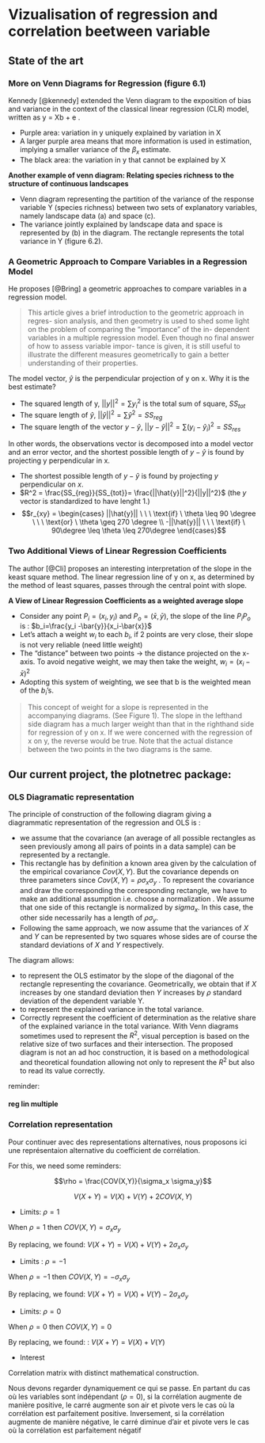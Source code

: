 # Vizualisation of regression and correlation beetween variable

## State of the art

### More on Venn Diagrams for Regression (figure 6.1)

Kennedy [@kennedy] extended the Venn diagram to the exposition of bias and variance in the context of the classical linear regression (CLR) model, written as y = Xb + e .

- Purple area: variation in y uniquely explained by variation in X
- A larger purple area means that more information is used in estimation, implying a smaller variance of the $\beta_x$ estimate.
- The black area: the variation in y that cannot be explained by X

\begin{figure}
    \centering
    \includegraphics[width= 250 pt]{vennken.PNG}
    \caption{Venn Diagram}
\end{figure}

**Another example of venn diagram: Relating species richness to the structure of continuous landscapes**

- Venn diagram representing the partition of the variance of the response variable Y (species richness) between two sets of explanatory variables, namely landscape data (a) and space (c).
- The variance jointly explained by landscape data and space is represented by (b) in the diagram. The rectangle represents the total variance in Y (figure 6.2).

\begin{figure}
    \centering
    \includegraphics[width= 250 pt]{venn.PNG}
    \caption{Venn Diagram}
\end{figure}

### A Geometric Approach to Compare Variables in a Regression Model

He proposes [@Bring] a geometric approaches to compare variables in a regression model. 

> This article gives a brief introduction to the geometric approach in regres- sion analysis, and then geometry is used to shed some light on the problem of comparing the "importance" of the in- dependent variables in a multiple regression model. Even though no final answer of how to assess variable impor- tance is given, it is still useful to illustrate the different measures geometrically to gain a better understanding of their properties.

The model vector, $\hat{y}$ is the perpendicular projection of y on x. Why it is the best estimate?

-  The squared length of y, $||y||^2 = \sum y_i^2$ is the total sum of square, $SS_{tot}$
- The square length of $\hat{y}$, $||\hat{y}||^2= \sum \hat{y}^2=SS_{reg}$
- The square length of the vector $y-\hat{y}$, $||y - \hat{y}||^2=\sum(y_i-\hat{y}_i)^2 = SS_{res}$

In other words, the observations vector is decomposed into a model vector and an error vector, and the shortest possible length of $y-\hat{y}$ is found by projecting y perpendicular in x.

- The shortest possible length of $y - \hat{y}$ is found by projecting $y$ perpendicular on $x$.
- $R^2 = \frac{SS_{reg}}{SS_{tot}}= \frac{||\hat{y}||^2}{||y||^2}$ (the $y$ vector is standardized to have lenght 1.)
- $$r_{xy} = 
\begin{cases} ||\hat{y}||  \ \ \ \text{if}  \  \theta \leq 90 \degree \ \ \ \text{or} \ \theta \geq 270 \degree  \\ -||\hat{y}|| \ \ \ \text{if}  \ 90\degree \leq \theta \leq 270\degree
\end{cases}$$

\begin{figure}
    \centering
    \includegraphics[width= 250 pt]{bring1.PNG}
    \caption{A remplir}
\end{figure}

\begin{figure}
    \centering
    \includegraphics[width= 250 pt]{bring.PNG}
    \caption{A remplir}
\end{figure}

### Two Additional Views of Linear Regression Coefficients

The author [@Cli] proposes an interesting interpretation of the slope in the keast square method. The linear regression line of y on x, as determined by the method of least squares, passes through the central point with slope.

**A View of Linear Regression Coefficients as a weighted average slope**

- Consider any point $P_i=(x_i,y_i)$ and $P_o=(\bar{x}, \bar{y})$, the slope of the line $P_i P_o$ is : $b_i=\frac{y_i -\bar{y}}{x_i-\bar{x}}$
- Let's attach a weight $w_i$ to each $b_i$, if 2 points are very close, their slope is not very reliable (need little weight)
- The "distance" between two points $\to$ the distance projected on the x-axis. To avoid negative weight, we may then take the weight, $w_i=(x_i-\bar{x})^2$
- Adopting this system of weighting, we see that b is the weighted mean of the $b_i$'s.
\begin{equation}
  b=\bar{b}=\frac{\sum b_i w_i}{\sum w_i} = \hat{\beta_1} = \frac{\sum(x_i -\bar{x})(y_i -\bar{y})}{\sum(x_i -\bar{x})^2}
\end{equation}

> This concept of weight for a slope is represented in the accompanying diagrams. (See Figure 1). The slope in the lefthand side diagram has a much larger weight than that in the righthand side for regression of y on x. If we were concerned with the regression of x on y, the reverse would be true. Note that the actual distance between the two points in the two diagrams is the same.

\begin{figure}
    \centering
    \includegraphics[width= 250 pt]{LI_slope.PNG}
    \caption{A remplir}
\end{figure}

## Our current project, the plotnetrec package:

### OLS Diagramatic representation 

The principle of construction of the following diagram giving a diagrammatic representation of the regression and OLS is :

- we assume that the covariance (an average of all possible rectangles as seen previously among all pairs of points in a data sample) can be represented by a rectangle.
- This rectangle has by definition a known area given by the calculation of the empirical covariance $Cov(X,Y)$. But the covariance depends on three parameters since $Cov(X,Y) =\rho \sigma_x \sigma_y$ . To represent the covariance and draw the corresponding
the corresponding rectangle, we have to make an additional assumption i.e. choose a normalization \footnote{see appendix for a complement}.
We assume that one side of this rectangle is normalized by $sigma_x$. In this case, the other side necessarily has a length of $\rho \sigma_y$.
- Following the same approach, we now assume that the variances of $X$ and $Y$ can be represented by two squares whose sides are of course the standard deviations of $X$ and $Y$ respectively.

The diagram allows:

- to represent the OLS estimator by the slope of the diagonal of the rectangle representing the covariance. Geometrically, we obtain that if $X$ increases by one standard deviation then $Y$ increases by $\rho$ standard deviation of the dependent variable Y.
- to represent the explained variance in the total variance.
- Correctly represent the coefficient of determination as the relative share of the explained variance in the total variance. With Venn diagrams sometimes used to represent the $R^2$, visual perception is based on the relative size of two surfaces and their intersection. The proposed diagram is not an ad hoc construction, it is based on a methodological and theoretical foundation allowing not only to represent the $R^2$ but also to read its value correctly.

reminder:

\begin{align*}
& \rho = \frac{COV(X,Y)}{\sigma_x \sigma_y}\\
\Leftrightarrow & COV(X,Y) = \rho \sigma_y \times \sigma_x
\end{align*}

\begin{figure}[H]
  \begin{tikzpicture} [scale=0.9]
    \def\sx{3};
    \def\sy{4};
    \def\r{0.5}; %postive%
    \coordinate (O) at (0,0);
    \coordinate (A) at (-\sx,-\sx);
    \coordinate (B) at (\sy,\sy);
    \coordinate (C) at (-\sx,{\sy*\r});
    \draw[fill=green!20!white, draw=black] (O) rectangle (A); %variance for X%
    \draw[fill=orange!20!white, draw=black] (O)rectangle (B); %variance for Y%
    \draw[<->,fill=blue!40!white, draw=black] (O)rectangle(C);%covariance%
    \draw[<->,thick] (A) -- node[below, scale = 0.8] {$\sigma_x$} (0,-\sx);
    \draw[<->,thick] (O) -- node[below, scale = 0.8] {$\sigma_y$} (\sy,0);
    \draw[<->,thick] (O) -- node[right, scale = 0.8] {$\rho\sigma_y$} (0,\r*\sy);
    \draw[<->,thick] (O) -- node[left, scale = 0.8] {$\rho\sigma_y$} (0,\r*\sy);
    \tkzDefPoint(0,0){t}
    \tkzDefPoint(-\sx,0){tt}
    \tkzDefPoint(0,\r*\sy){ttt}
    \only{\tkzMarkAngle[size=1, draw=black,fill=blue!20,mark=|](t,tt,ttt)]}
    \node[right, scale = 0.58] at (-\sx*0.6,0.3) {$\arctan( \hat{\beta}=\frac{\rho\sigma_y}{\sigma_x})$};
    % Regression line
    \draw[-,ultra thick] (-\sx,0) -- node[midway,sloped,above, scale = 0.6] {Regression line} (0,\r*\sy);
    %exlained variance%
    \draw[fill=orange!40!white, draw=black] (O)rectangle (\r*\sy,\r*\sy)
    % function r^2%
    \draw[red,name path=curve 1,samples=200] plot[variable=\x,domain=0:\sy]
    ({\x},{(\x^2/\sy}); 
    % read the value for RÂ² and put a new scaled axe%
    \draw[red] (\sy*1.1,0) node[below, scale = 0.6] {0} --(\sy*1.1,\sy) node [above, scale = 0.6] {1};
    \draw[-stealth,dotted,red] (\r*\sy,\r^2*\sy) -- (\sy*1.1,\r^2*\sy) node[right,rotate=0]{\tiny $R^2=\rho^2$};
  \end{tikzpicture}
\end{figure}

#### reg lin multiple

\begin{tikzpicture} [scale=1.5]
  \def\sx{3};
  \def\sy{4};
  \def\sz{2}
  \def\rxy{0.8}; %positive%
  \def\rxz{0.5}; %positive%
  \def\ryz{0.5}; %positive%
  %$$$$$$$$$$$$$$$$$$$$$%
  \def\vrxz{0.8660254}
  \def\vryz{0.8660254}
  \def\ryxz{0.7333333}I
  %\def\truca{(sqrt(1-(\rxz)^2))};
  %\def\truc{(-\sx*(sqrt(1-(\rxz)^2)))};
  %\def\truc{-\sx*0.5};
  \coordinate (O) at (0,0);
  \coordinate (A) at (-\sx,-\sx);
  \coordinate (B) at (\sy,\sy);
  \coordinate (C) at (-\sx,{\sy*\rxy});
  \coordinate (D) at (-\sx*\vrxz,-\sx*\vrxz);
  \coordinate (E) at (\sy*\vryz,\sy*\vryz);
  \coordinate (F) at (-\sx-\sz,-\sx-\sz);
  \coordinate (G) at (\sy+\sz,\sy+\sz);
  \coordinate (H) at (\ryxz*\vryz*\sy,\ryxz*\vryz*\sy);
  \coordinate (I) at (\rxy*\sy,\rxy*\sy);

  \draw[fill=magenta!80!white, draw=black] (A) rectangle (F); %variance for z%
  \draw[fill=magenta!80!white, draw=black] (\sy,\sy) rectangle (G); %variance for z%

  \draw[fill=green!20!white, draw=black] (O) rectangle (A); %variance for X%
  \draw[fill=orange!20!white, draw=black] (O)rectangle (B); %variance for Y%
  \draw[<->,fill=blue!20!white, draw=black] (O)rectangle(C);%covariance X Y%

  %\draw[<->,thick] (O) -- node[left] {$\rho_{xy}\sigma_y$} (0,\rxy*\sy);

  %\draw[fill=green!50!white, draw=black] (O) rectangle (D); %variance résiduelle x.z%
  \shade[inner color=magenta!40, outer color=green!60,opacity=1, draw=black](O) rectangle (D); %variance résiduelle x.z%

  %\draw[fill=orange!50!white, draw=black] (O) rectangle (E);%variance résiduelle y.z% 
  \shade[top color=orange,bottom color=magenta!30,opacity=1,, draw=black] (O) rectangle (E);%variance résiduelle y.z% 
  %\draw[fill=red!50!white, draw=black] (O) rectangle (H);%R2 partiel de X sur Y purgé de l'effet de Z% 
  \shade[inner color=green,outer color=orange,draw=black] (O) rectangle (H);%R2 partiel de X sur Y purgé de l'effet de Z% 

  %\draw[fill=gray!50!white, draw=black,opacity=0.5] (O) rectangle (I); %R2 RLS Y=a+bX%
  \shade[top color=green!50,bottom color=orange,opacity=0.5, draw=black] (O) rectangle (I); %R2 RLS Y=a+bX%

  \draw[<->,thick] (A) -- node[below] {$\sigma_x$} (0,-\sx);
  \draw[<->,thick] (O) -- node[below] {$\sigma_y$} (\sy,0);
  \draw[<->,thick] (F) -- node[below] {$\sigma_z$} (-\sx,-\sx-\sz);
  \draw[<->,thick] (\sy,\sy) -- node[below] {$\sigma_z$} (\sy+\sz,\sy);
  % Regression line
  \draw[-,ultra thick] (-\sx,0) -- node[midway,sloped,above] {RLS line} (0,\rxy*\sy);
  \draw[-,ultra thick] (-\sx*\vrxz,0) -- node[midway,sloped,above] {RLM line} (0,\ryxz*\vryz*\sy);

\end{tikzpicture}

### Correlation representation

Pour continuer avec des representations alternatives, nous proposons ici une représentaion alternative du coefficient de corrélation.

For this, we need some reminders: 

$$\rho = \frac{COV(X,Y)}{\sigma_x \sigma_y}$$

$$V(X+Y) = V(X) + V(Y) + 2COV(X,Y)$$


* Limits: $\rho = 1$

When $\rho = 1$ then $COV(X,Y) = \sigma_x \sigma_y$ 

By replacing, we found: $V(X+Y) = V(X) + V(Y) + 2\sigma_x \sigma_y$

\begin{minipage}{0.60\textwidth}
  \begin{figure}
    \begin{tikzpicture} [scale=0.7]
      \def\sx{3};
      \def\sy{4};
      \def\r{1}; %postive%
      \coordinate (O) at (0,0);
      \coordinate (A) at (-\sx,-\sx);
      \coordinate (B) at (\sy,\sy);
      \coordinate (C) at (-\sx,{\sy*\r});
      \draw[fill=green!580!white, draw=black] (O) rectangle (A); %variance for X%
      \draw[fill=orange!80!white, draw=black] (O)rectangle (B); %variance for Y%
      \draw[<->,fill=blue!80!white, draw=black] (O)rectangle(C);%covariance%
      \draw[<->,fill=blue!80!white, draw=black] (O)rectangle(\sy,-\sx);%covariance%
      \draw[<->,thick] (A) -- node[below] {$\sigma_x$} (0,-\sx);
      \draw[<->,thick] (O) -- node[below] {$\sigma_y$} (\sy,0);
      \shade[left color=green,outer color=yellow,opacity=0.5,draw=black,very thick](-\sx,-\sx) -- (-\sx,\sy) -- (\sy,\sy) -- (\sy,-\sx)-- cycle;
    \end{tikzpicture}
  \end{figure}
\end{minipage} 
\hspace{3.5ex}
\begin{minipage}{0.35\textwidth}
  And here we decide to represent $V(X+Y)$ like a square. And du to this last equation, $V(X+Y)$ is area of sum of $4$ rectangles area : $V(X) + V(Y) + 2\sigma_x \sigma_y$
\end{minipage}


* Limits : $\rho = -1$ 

When $\rho = -1$ then $COV(X,Y) = -\sigma_x \sigma_y$ 

By replacing, we found: $V(X+Y) = V(X) + V(Y) - 2\sigma_x \sigma_y$
    

\begin{minipage}{0.60\textwidth}
  \begin{figure}
    \begin{tikzpicture} [scale=0.7]
      \def\sx{3};
      \def\sy{4};
      \def\r{1}; %postive%
      \coordinate (O) at (0,0);
      \coordinate (A) at (-\sx,-\sx);
      \coordinate (B) at (\sy,\sy);
      \coordinate (C) at (-\sx,{\sy*\r});
      \draw[fill=green!580!white, draw=black] (O) rectangle (A); %variance for X%
      \draw[fill=orange!80!white, draw=black] (O)rectangle (B); %variance for Y%
      \draw[<->,fill=blue!80!white, draw=black] (O)rectangle(C);%covariance%
      \draw[<->,fill=blue!80!white, draw=black] (O)rectangle(\sy,-\sx);%covariance%
      \draw[<->,thick] (A) -- node[below] {$\sigma_x$} (0,-\sx);
      \draw[<->,thick] (O) -- node[below] {$\sigma_y$} (\sy,0);
      \shade[left color=green,outer color=yellow,opacity=0.5,draw=black,very thick](-\sx,-\sx) -- (-\sx,\sy) -- (\sy,\sy) -- (\sy,-\sx)-- cycle;
      \shade[inner color=green,outer color=orange,opacity=3.5,draw=black,very thick] (0,0) -- (0,\sy-\sx) -- (\sy-\sx,\sy-\sx) -- (\sy-\sx,0)-- cycle;
    \end{tikzpicture}
  \end{figure}
\end{minipage} 
\hspace{3.5ex}
\begin{minipage}{0.35\textwidth}
  And here we decide to represent $V(X+Y)$ like a square in the middle. And du to this last equation, $V(X+Y)$ is area of sum of $4$ rectangles area : $V(X) + V(Y) - 2\sigma_x \sigma_y$
\end{minipage}


* Limits: $\rho = 0$

When $\rho = 0$ then $COV(X,Y) = 0$ 

By replacing, we found: : $V(X+Y) = V(X) + V(Y)$

\begin{minipage}{0.60\textwidth}
  \begin{figure}
    \begin{tikzpicture} [scale=0.7]
      \def\sx{3};
      \def\sy{4};
      \def\r{1}; %postive%
      \coordinate (O) at (0,0);
      \coordinate (A) at (-\sx,-\sx);
      \coordinate (B) at (\sy,\sy);
      \coordinate (C) at (-\sx,{\sy*\r});
      \draw[fill=green!580!white, draw=black] (O) rectangle (A); %variance for X%
      \draw[fill=orange!80!white, draw=black] (O)rectangle (B); %variance for Y%
      \draw[<->,fill=blue!80!white, draw=black] (O)rectangle(C);%covariance%
      \draw[<->,fill=blue!80!white, draw=black] (O)rectangle(\sy,-\sx);%covariance%
      \draw[<->,thick] (A) -- node[below] {$\sigma_x$} (0,-\sx);
      \draw[<->,thick] (O) -- node[below] {$\sigma_y$} (\sy,0);
      \shade[left color=green,outer color=yellow,opacity=0.5,draw=black,very thick](-\sx,-\sx) -- (-\sx,\sy) -- (\sy,\sy) -- (\sy,-\sx)-- cycle;
      \shade[inner color=green,outer color=orange,opacity=3.5,draw=black,very thick] (0,0) -- (0,\sy-\sx) -- (\sy-\sx,\sy-\sx) -- (\sy-\sx,0)-- cycle;
      \draw [<->,fill=gray!40!white, opacity=0.4,draw=black,very thick] (-\sx,0) -- (0,\sy) -- (\sy,\sy-\sx) -- (\sy-\sx,-\sx)-- cycle;
      \draw [<->,fill=gray!80!white, opacity=0.4,draw=black,very thick] (0,0) -- (0,\sy-\sx) -- (\sy-\sx,\sy-\sx) -- (\sy-\sx,0)-- cycle;
    \end{tikzpicture}
  \end{figure}
\end{minipage} 
\hspace{3.5ex}
\begin{minipage}{0.35\textwidth}
  And here we decide to represent $V(X+Y)$ like a pivotate square in the middle. And du to this last equation, $V(X+Y)$ is area of sum of $2$ rectangles area : $V(X) + V(Y)$
\end{minipage}



- Interest

Correlation matrix with distinct mathematical construction. 

\definecolor{bleu}{RGB}{112,204,215}

\begin{figure}
  \begin{tikzpicture} [scale=0.7]
    \def\sx{3};
    \def\sy{4};
    \def\r{1}; %postive%
    \coordinate (O) at (0,0);
    \coordinate (A) at (-\sx,-\sx);
    \coordinate (B) at (\sy,\sy);
    \coordinate (C) at (-\sx,{\sy*\r});
    \draw[<->,fill=blue, draw=black] (-\sx,0) -- (-\sx,\sy) --(0,\sy);
    \draw[<->,fill=blue, draw=black] (-\sx,0) -- (-\sx,-\sx) --(\sy-\sx,-\sx);
    \draw[<->,fill=blue, draw=black] (\sy-\sx,-\sx) -- (\sy,-\sx) --(\sy,\sy-\sx);
    \draw[<->,fill=blue, draw=black] (0,\sy)--(\sy,\sy) --(\sy,\sy-\sx);
    \shade[top color=red,bottom color=red,opacity=3.5,draw=black,very thick] (0,0) -- (0,\sy-\sx) -- (\sy-\sx,\sy-\sx) -- (\sy-\sx,0)-- cycle;
    \draw [<->,fill=gray!40!white, opacity=0.4,draw=black,very thick] (-\sx,0) -- (0,\sy) -- (\sy,\sy-\sx) -- (\sy-\sx,-\sx)-- cycle;
    \draw [<->,fill=gray!80!white, opacity=0.4,draw=black,very thick] (0,0) -- (0,\sy-\sx) -- (\sy-\sx,\sy-\sx) -- (\sy-\sx,0)-- cycle;
    \draw [-stealth, color = blue,line width=3pt](0,\sy) -- (-\sx,\sy);
    \draw [-stealth,color = blue,  line width=3pt](-\sx,0) -- (-\sx,-\sx);
    \draw [-stealth,color = blue, line width=3pt](\sy-\sx,-\sx) -- (\sy,-\sx);
    \draw [-stealth,color = blue, line width=3pt](\sy,\sy-\sx) -- (\sy,\sy);
    \draw [-stealth, color = red, line width=3pt](0,\sy) -- (0,\sy - \sx);
    \draw [-stealth,color = red, line width=3pt](-\sx,0) -- (0, 0);
    \draw [-stealth,color = red, line width=3pt](\sy-\sx,-\sx) -- (\sy-\sx,0);
    \draw [-stealth,color = red, line width=3pt](\sy,\sy-\sx) -- (\sy-\sx,\sy-\sx);
  
  \end{tikzpicture}
\end{figure}

Nous devons regarder dynamiquement ce qui se passe. En partant du cas où les variables sont indépendant ($\rho = 0$), si la corrélation augmente de manière positive, le carré augmente son air et pivote vers le cas où la corrélation est parfaitement positive. Inversement, si la corrélation augmente de manière négative, le carré diminue d'air et pivote vers le cas où la corrélation est parfaitement négatif

